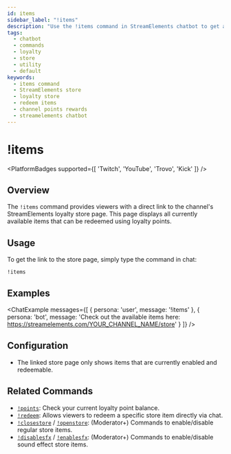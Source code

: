```yaml
---
id: items
sidebar_label: "!items"
description: "Use the !items command in StreamElements chatbot to get a link to the channel's loyalty store page, listing redeemable items."
tags:
  - chatbot
  - commands
  - loyalty
  - store
  - utility
  - default
keywords:
  - items command
  - StreamElements store
  - loyalty store
  - redeem items
  - channel points rewards
  - streamelements chatbot
---
```



# !items

<PlatformBadges supported={[ 'Twitch', 'YouTube', 'Trovo', 'Kick' ]} />

## Overview

The `!items` command provides viewers with a direct link to the channel's StreamElements loyalty store page. This page displays all currently available items that can be redeemed using loyalty points.

## Usage

To get the link to the store page, simply type the command in chat:

```streamelements
!items
```

## Examples

<ChatExample messages={[
  { persona: 'user', message: '!items' },
  { persona: 'bot', message: 'Check out the available items here: https://streamelements.com/YOUR_CHANNEL_NAME/store' }
]} />

## Configuration

*   The linked store page only shows items that are currently enabled and redeemable.

## Related Commands

*   [`!points`](points.mdx): Check your current loyalty point balance.
*   [`!redeem`](redeem.mdx): Allows viewers to redeem a specific store item directly via chat.
*   [`!closestore`](closestore.mdx) / [`!openstore`](openstore.mdx): (Moderator+) Commands to enable/disable regular store items.
*   [`!disablesfx`](disablesfx.mdx) / [`!enablesfx`](enablesfx.mdx): (Moderator+) Commands to enable/disable sound effect store items.
